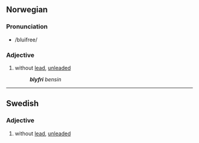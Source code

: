 ==Norwegian==

===Pronunciation===
* /bluifree/

===Adjective===
{{infl|no|adjective|uncomparable}}

# without [[lead]], [[unleaded]]
#: '''''blyfri''' bensin''

----

==Swedish==

===Adjective===
{{infl|sv|adjective|uncomparable}}

# without [[lead]], [[unleaded]]